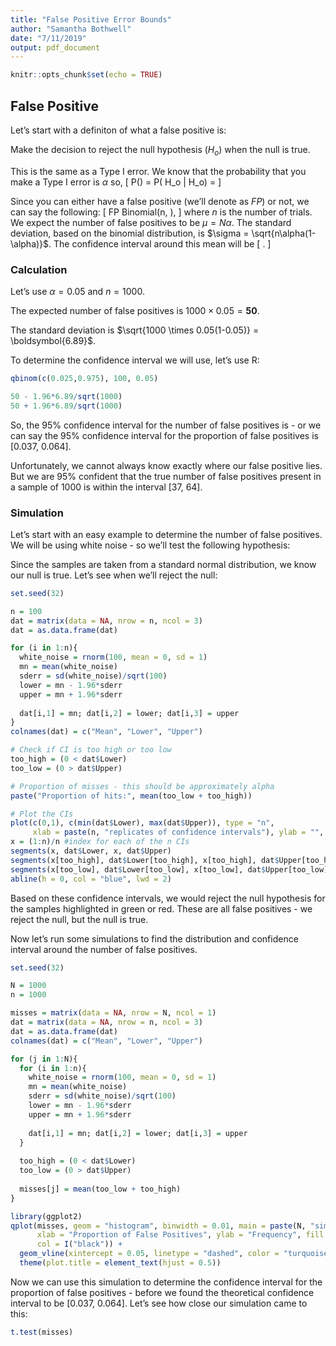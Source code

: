 ```yaml
---
title: "False Positive Error Bounds"
author: "Samantha Bothwell"
date: "7/11/2019"
output: pdf_document
---
```


```r
knitr::opts_chunk$set(echo = TRUE)
```

## False Positive
Let's start with a definiton of what a false positive is:

\textbf{False Positive:} Make the decision to reject the null hypothesis ($H_o$) when the null is true. 

This is the same as a Type I error. We know that the probability that you make a Type I error is $\alpha$ so,
\[
P(\textrm{False Positive}) = P(\textrm{Reject } H_o |\textrm{True } H_o) = \alpha
\]

Since you can either have a false positive (we'll denote as $FP$) or not, we can say the following:
\[
FP \sim Binomial(n, \alpha),
\]
where $n$ is the number of trials. We expect the number of false positives to be $\mu = N\alpha$. The standard deviation, based on the binomial distribution, is $\sigma = \sqrt{n\alpha(1-\alpha)}$. The confidence interval around this mean will be 
\[
\left[n\alpha - t_{\alpha/2}\sqrt{n\alpha(1-\alpha)}, n\alpha + t_{\alpha/2}\sqrt{n\alpha(1-\alpha)}\right].
\]

### Calculation
Let's use $\alpha = 0.05$ and $n = 1000$.

The expected number of false positives is $1000 \times 0.05 = \boldsymbol{50}$.

The standard deviation is $\sqrt{1000 \times 0.05(1-0.05)} = \boldsymbol{6.89}$.

To determine the confidence interval we will use, let's use R:
```r
qbinom(c(0.025,0.975), 100, 0.05)

50 - 1.96*6.89/sqrt(1000)
50 + 1.96*6.89/sqrt(1000)
```
So, the 95% confidence interval for the number of false positives is \textbf{[37, 64]} - or we can say the 95% confidence interval for the proportion of false positives is [0.037, 0.064].

Unfortunately, we cannot always know exactly where our false positive lies. But we are 95% confident that the true number of false positives present in a sample of 1000 is within the interval [37, 64].


### Simulation
Let's start with an easy example to determine the number of false positives. We will be using white noise - so we'll test the following hypothesis:
\begin{align*}
H_o: \mu = 0 \\
H_A: \mu \neq 0
\end{align*}

Since the samples are taken from a standard normal distribution, we know our null is true. Let's see when we'll reject the null:
```r
set.seed(32)

n = 100
dat = matrix(data = NA, nrow = n, ncol = 3)
dat = as.data.frame(dat)

for (i in 1:n){
  white_noise = rnorm(100, mean = 0, sd = 1)
  mn = mean(white_noise)
  sderr = sd(white_noise)/sqrt(100)
  lower = mn - 1.96*sderr
  upper = mn + 1.96*sderr
  
  dat[i,1] = mn; dat[i,2] = lower; dat[i,3] = upper
}
colnames(dat) = c("Mean", "Lower", "Upper")

# Check if CI is too high or too low
too_high = (0 < dat$Lower)
too_low = (0 > dat$Upper)

# Proportion of misses - this should be approximately alpha
paste("Proportion of hits:", mean(too_low + too_high))
```

```r
# Plot the CIs
plot(c(0,1), c(min(dat$Lower), max(dat$Upper)), type = "n",
     xlab = paste(n, "replicates of confidence intervals"), ylab = "", xaxt = "n")
x = (1:n)/n #index for each of the n CIs
segments(x, dat$Lower, x, dat$Upper)
segments(x[too_high], dat$Lower[too_high], x[too_high], dat$Upper[too_high], col = "red")
segments(x[too_low], dat$Lower[too_low], x[too_low], dat$Upper[too_low], col = "green")
abline(h = 0, col = "blue", lwd = 2)
```

Based on these confidence intervals, we would reject the null hypothesis for the samples highlighted in green or red. These are all false positives - we reject the null, but the null is true. 

Now let's run some simulations to find the distribution and confidence interval around the number of false positives. 

```r
set.seed(32)

N = 1000
n = 1000

misses = matrix(data = NA, nrow = N, ncol = 1)
dat = matrix(data = NA, nrow = n, ncol = 3)
dat = as.data.frame(dat)
colnames(dat) = c("Mean", "Lower", "Upper")

for (j in 1:N){
  for (i in 1:n){
    white_noise = rnorm(100, mean = 0, sd = 1)
    mn = mean(white_noise)
    sderr = sd(white_noise)/sqrt(100)
    lower = mn - 1.96*sderr
    upper = mn + 1.96*sderr
  
    dat[i,1] = mn; dat[i,2] = lower; dat[i,3] = upper
  }
  
  too_high = (0 < dat$Lower)
  too_low = (0 > dat$Upper)
  
  misses[j] = mean(too_low + too_high)
}

library(ggplot2)
qplot(misses, geom = "histogram", binwidth = 0.01, main = paste(N, "simulations"),
      xlab = "Proportion of False Positives", ylab = "Frequency", fill = I("mediumorchid"),
      col = I("black")) +
  geom_vline(xintercept = 0.05, linetype = "dashed", color = "turquoise3", size = 1.5) + 
  theme(plot.title = element_text(hjust = 0.5))
```

Now we can use this simulation to determine the confidence interval for the proportion of false positives - before we found the theoretical confidence interval to be [0.037, 0.064]. Let's see how close our simulation came to this:
```r
t.test(misses)
```






